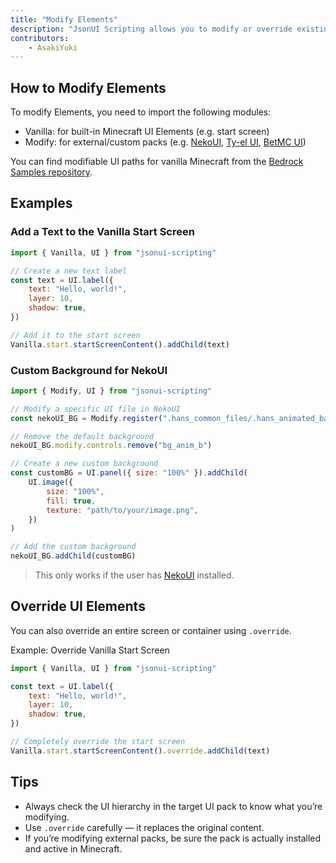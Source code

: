 ```yaml
---
title: "Modify Elements"
description: "JsonUI Scripting allows you to modify or override existing UI elements in Minecraft: Bedrock Edition — whether it's the vanilla UI or custom UIs like NekoUI, Ty-el UI, or BetMC UI"
contributors:
    - AsakiYuki
---
```


## How to Modify Elements

To modify Elements, you need to import the following modules:

-   Vanilla: for built-in Minecraft UI Elements (e.g. start screen)
-   Modify: for external/custom packs (e.g. [NekoUI](https://discord.gg/K4ktq5pQZK), [Ty-el UI](https://mcpedl.com/the-ty-els-ui-pack/), [BetMC UI](https://discord.com/invite/6ZVDWUJUcU))

You can find modifiable UI paths for vanilla Minecraft from the [Bedrock Samples repository](https://github.com/Mojang/bedrock-samples/tree/main/resource_pack/ui).

## Examples

### Add a Text to the Vanilla Start Screen

```javascript
import { Vanilla, UI } from "jsonui-scripting"

// Create a new text label
const text = UI.label({
	text: "Hello, world!",
	layer: 10,
	shadow: true,
})

// Add it to the start screen
Vanilla.start.startScreenContent().addChild(text)
```

### Custom Background for NekoUI

```javascript
import { Modify, UI } from "jsonui-scripting"

// Modify a specific UI file in NekoUI
const nekoUI_BG = Modify.register(".hans_common_files/.hans_animated_background.json", "bg_anim")

// Remove the default background
nekoUI_BG.modify.controls.remove("bg_anim_b")

// Create a new custom background
const customBG = UI.panel({ size: "100%" }).addChild(
	UI.image({
		size: "100%",
		fill: true,
		texture: "path/to/your/image.png",
	})
)

// Add the custom background
nekoUI_BG.addChild(customBG)
```

> This only works if the user has [NekoUI](https://discord.gg/K4ktq5pQZK) installed.

## Override UI Elements

You can also override an entire screen or container using `.override`.

Example: Override Vanilla Start Screen

```javascript
import { Vanilla, UI } from "jsonui-scripting"

const text = UI.label({
	text: "Hello, world!",
	layer: 10,
	shadow: true,
})

// Completely override the start screen
Vanilla.start.startScreenContent().override.addChild(text)
```

## Tips

-   Always check the UI hierarchy in the target UI pack to know what you’re modifying.
-   Use `.override` carefully — it replaces the original content.
-   If you’re modifying external packs, be sure the pack is actually installed and active in Minecraft.
